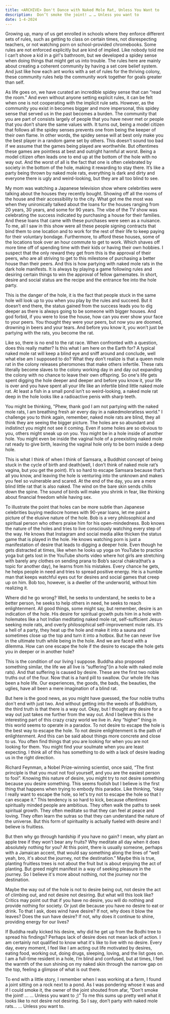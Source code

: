 ```yaml
---
title: <ARCHIVE> Don't Dance with Naked Mole Rat, Unless You Want to
description:  Don’t smoke the joint! … … Unless you want to
date: 1-4-2024
---
```


Growing up, many of us get enrolled in schools where they enforce different sets of rules, such as getting to class on certain times, not disrespecting teachers, or not watching porn on school-provided chromebooks. Some rules are not enforced explicitly but are kind of implied. Like nobody told me I can’t shove a kid in a girl's bathroom, but we developed a spidey sense when doing things that might get us into trouble. The rules here are mainly about creating a coherent community by having a set core belief system. And just like how each ant works with a set of rules for the thriving colony, these community rules help the community work together for goals greater than self.

As life goes on, we have curated an incredible spidey sense that can “read the room.” And even without anyone setting explicit rules, it can be felt when one is not cooperating with the implicit rule sets. However, as the community you exist in becomes bigger and more impersonal, this spidey sense that served us in the past becomes a burden. The community that you are part of consists largely of people that you have never met or people that you don’t share the same values with. It turns out, being a model citizen that follows all the spidey senses prevents one from being the keeper of their own flame. In other words, the spidey sense will at best only make you the best player in a random game set by others. This doesn’t sound too bad if we assume that the games being played are worthwhile. But oftentimes these games are pointless at best and outright harmful at worst. Being a model citizen often leads one to end up at the bottom of the hole with no way out. And the worst of all is the fact that one is often celebrated by society in the bottom of the hole, making it rewarding to stay there. It’s like a party being thrown by naked mole rats, everything is dark and dirty and everyone there is ugly and weird-looking, but they are all too blind to see.

My mom was watching a Japanese television show where celebrities were talking about the houses they recently bought. Showing off all the rooms of the house and their accessibility to the city. What got me the most was when they unironically talked about the loans for the houses ranging from 20 years, 30 years, and some for 90 years. The vibe of the TV show was celebrating the success indicated by purchasing a house for their families. And these loans that came with these purchases were seen as a nuisance. To me, all I saw in this show were all these people signing contracts that bind them to one location and to work for the rest of their life to keep paying for their voluntary bondage. Furthermore, to afford these houses, some of the locations took over an hour commute to get to work. Which shaves off more time off of spending time with their kids or having their own hobbies. I suspect that the only reward they get from this is the approval of their peers, who are all striving to get to this milestone of purchasing a better house than their peers. And this is how partying with naked mole rats in the dark hole manifests. It is always by playing a game following rules and desiring certain things to win the approval of fellow gamemates. In short, desire and social status are the recipe and the entrance fee into the hole party.

This is the danger of the hole, it is the fact that people stuck in the same hole will look up to you when you play by the rules and succeed. But it doesn’t end there, the status gained from the success leads you to dig deeper as there is always going to be someone with bigger houses. And god forbid, if you were to lose the house, how can you ever show your face to your peers. You thought they were your peers, but now you are doomed, drowning in beers and your tears. And before you know it, you won’t just be partying with the rats, you become the rat.

Like so, there is no end to the rat race. When confronted with a question, does this really matter? Is this what I am here on the Earth for? A typical naked mole rat will keep a blind eye and sniff around and conclude, well what else am I supposed to do? What they don’t realize is that a queen mole rat in the colony releases pheromones that make others infertile. These rats literally become slaves to the colony working day in and day out expanding the colony with no chance to leave their own offspring. So one's life gets spent digging the hole deeper and deeper and before you know it, your life is over and you have spent all your life like an infertile blind little naked mole rat. At least a fish in a small pond isn’t so weird-looking, a naked mole rat deep in the hole looks like a radioactive penis with sharp teeth.


You might be thinking, "Phew, thank god I am not partying with the naked mole rats, I am breathing fresh air every day in a nakedmoleratless world." I challenge you to think again, remember, naked mole rats are blind, they all think they are seeing the bigger picture. The holes are so abundant and indistinct you might not see it coming. Even if some holes are so obvious to you, others might sneak up on you. You might be in a hole inside of another hole. You might even be inside the vaginal hole of a preexisting naked mole rat ready to give birth, leaving the vaginal hole only to be born inside a deep hole.


This is what I think of when I think of Samsara, a Buddhist concept of being stuck in the cycle of birth and death(well, I don’t think of naked mole rat’s vagina, but you get the point). It’s so hard to escape Samsara because that’s all you know, and leaving the hole is venturing into the unknown and makes you feel so vulnerable and scared. At the end of the day, you are a mere blind little rat that is also naked. The wind on the bare skin sends chills down the spine. The sound of birds will make you shrink in fear, like thinking about financial freedom while having sex.


To illustrate the point that holes can be more subtle than Japanese celebrities buying mediocre homes with 90-year loans, let me paint a picture of the elusive nature of the hole. Bob is a very philosophical and spiritual person who others praise him for his open-mindedness. Bob knows the nature of the holes and tries to live consciously watching every step of the way. He knows that Instagram and social media alike thicken the status game that is played in the hole. He knows watching porn is just a manifestation of desire that leads to digging a deeper hole. Even though he gets distracted at times, like when he looks up yoga on YouTube to practice yoga but gets lost in the YouTube shorts video where hot girls are stretching with barely any clothes on sending prana to Bob’s sacral chakra(that’s a topic for another day), he learns from his mistakes. Every chance he gets, he helps people in need and tries to spread positive energy. He is a humble man that keeps watchful eyes out for desires and social games that creep up on him. Bob too, however, is a dweller of the underworld, without him realizing it.

Where did he go wrong? Well, he seeks to understand, he seeks to be a better person, he seeks to help others in need, he seeks to reach enlightenment. All good things, some might say, but remember, desire is an indication of the hole. His desire for spiritual growth puts him in a hole with holemates like a hot Indian meditating naked mole rat, self-sufficient Jesus-seeking mole rats, and overly philosophical self-improvement mole rats. It’s a hell of a party, they heat up the hole and make it into a sauna and sometimes close up the top and turn it into a hotbox. But he can never live in the ultimate truth while being in the hole. And we are faced with a dilemma. How can one escape the hole if the desire to escape the hole gets you in deeper or in another hole?

This is the condition of our living I suppose. Buddha also proposed something similar, the life we all live is “suffering”(in a hole with naked mole rats). And that suffering is caused by desire. These are the first two noble truths out of the four. Now that is a hard pill to swallow. Our whole life has been a hole life. Our experiences, the goods, the bads, the beauties, the uglies, have all been a mere imagination of a blind rat.

But here is the good news, as you might have guessed, the four noble truths don't end with just two. And without getting into the weeds of Buddhism, the third truth is that there is a way out. Okay, but I thought any desire for a way out just takes me further from the way out. And I believe this is the interesting part of this crazy crazy world we live in. Any “higher” thing in this world seems to operate in a paradox. To not desire to escape the hole is the best way to escape the hole. To not desire enlightenment is the path of enlightenment. And this can be said about things more concrete and close to us. You often find things that you are looking for when you are not looking for them. You might find your soulmate when you are least expecting. I think all of this has something to do with a lack of desire leading us in the right direction.

Richard Feynman, a Nobel Prize-winning scientist, once said, “The first principle is that you must not fool yourself, and you are the easiest person to fool”. Knowing this nature of desire, you might try to not desire something because you desire something. This seems foolish but I believe is the first thing that happens when trying to embody this paradox. Like thinking, “okay I really want to escape the hole, so let's try not to escape the hole so that I can escape it.” This tendency is so hard to kick, because oftentimes spiritually minded people are ambitious. They often walk the paths to seek spiritual growth. They often meditate so that they can feel at peace and loving. They often learn the sutras so that they can understand the nature of the universe. But this form of spirituality is actually fueled with desire and I believe is fruitless.

But then why go through hardship if you have no gain? I mean, why plant an apple tree if they won’t bear any fruits? Why meditate all day when it does absolutely nothing for you? At this point, there is usually someone, perhaps with a Jamaican accent, that would say something along the lines of “well yeah, bro, it's about the journey, not the destination.” Maybe this is true, planting fruitless trees is not about the fruit but is about enjoying the act of planting. But greed might manifest in a way of seeking pleasure in the journey. So I believe it's more about nothing, not the journey nor the destination.

Maybe the way out of the hole is not to desire being out, not desire the act of climbing out, and not desire not desiring. But what will this look like? Critics may point out that if you have no desire, you will do nothing and provide nothing for society. Or just die because you have no desire to eat or drink. To that I ask, does wind have desire? If not, why does it blow the leaves? Does the sun have desire? If not, why does it continue to shine, providing energy for our lives?

If Buddha really kicked his desire, why did he get up from the Bodhi tree to spread his findings? Perhaps lack of desire does not mean lack of action. I am certainly not qualified to know what it's like to live with no desire. Every day, every moment, I feel like I am acting out life motivated by desires, eating food, working out, doing drugs, sleeping, loving, and the list goes on. I am a full-time resident in a hole, I’m blind and confused, but at times, I feel the warmth of the sun shining on my naked skin through the narrow gap on the top, feeling a glimpse of what is out there.

To end with a little story, I remember when I was working at a farm, I found a joint sitting on a rock next to a pond. As I was pondering whose it was and if I could smoke it, the owner of the joint shouted from afar, “Don’t smoke the joint! … … Unless you want to ;)” To me this sums up pretty well what it looks like to not desire not desiring. So I say, don’t party with naked mole rats… … Unless you want to. 



